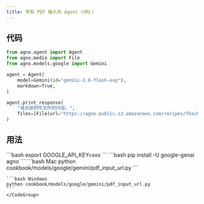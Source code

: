 ```yaml
---
title: 带有 PDF 输入的 Agent (URL)
---
```


## 代码

```python cookbook/models/google/gemini/pdf_input_url.py
from agno.agent import Agent
from agno.media import File
from agno.models.google import Gemini

agent = Agent(
    model=Gemini(id="gemini-2.0-flash-exp"),
    markdown=True,
)

agent.print_response(
    "请总结附件文件的内容。",
    files=[File(url="https://agno-public.s3.amazonaws.com/recipes/ThaiRecipes.pdf")],
)
```

## 用法

<Steps>
  <Snippet file="create-venv-step.mdx" />

  <Step title="设置您的 API 密钥">
    ```bash
    export GOOGLE_API_KEY=xxx
    ```
  </Step>

  <Step title="安装库">
    ```bash
    pip install -U google-genai agno
    ```
  </Step>

  <Step title="运行 Agent">
    <CodeGroup>
    ```bash Mac
    python cookbook/models/google/gemini/pdf_input_url.py
    ```

    ```bash Windows
    python cookbook/models/google/gemini/pdf_input_url.py
    ```
    </CodeGroup>
  </Step>
</Steps>